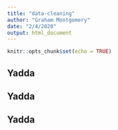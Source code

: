 ```yaml
---
title: "data-cleaning"
author: "Graham Montgomery"
date: "2/4/2020"
output: html_document
---
```


```r
knitr::opts_chunk$set(echo = TRUE)
```

## Yadda

## Yadda

## Yadda